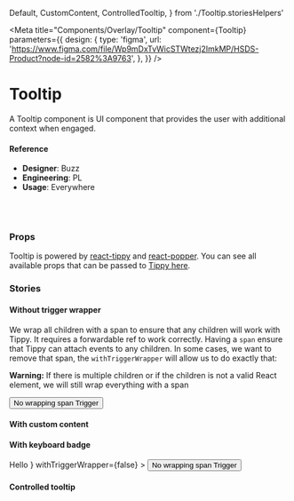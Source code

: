   Default,
  CustomContent,
  ControlledTooltip,
} from './Tooltip.storiesHelpers'

<Meta
  title="Components/Overlay/Tooltip"
  component={Tooltip}
  parameters={{
    design: {
      type: 'figma',
      url:
        'https://www.figma.com/file/Wp9mDxTvWicSTWtezj2ImkMP/HSDS-Product?node-id=2582%3A9763',
    },
  }}
/>

# Tooltip

A Tooltip component is UI component that provides the user with additional context when engaged.

<Canvas>
  <Story name="default">
    <Default />
  </Story>
</Canvas>

#### Reference

- **Designer**: Buzz
- **Engineering**: PL
- **Usage**: Everywhere

<br />
<br />

### Props

Tooltip is powered by [react-tippy](https://github.com/atomiks/tippyjs-react) and [react-popper](https://github.com/popperjs/react-popper). You can see all available props that can be passed to [Tippy here](https://atomiks.github.io/tippyjs/v6/all-props).

<ArgsTable of={Tooltip} />

### Stories

#### Without trigger wrapper

We wrap all children with a span to ensure that any children will work with Tippy.
It requires a forwardable ref to work correctly. Having a `span` ensure that Tippy can attach events to any children.
In some cases, we want to remove that span, the `withTriggerWrapper` will allow us to do exactly that:

**Warning:** If there is multiple children or if the children is not a valid React element, we will still wrap everything with a span

<Canvas>
  <Story name="without trigger wrapper">
    <div style={{ padding: '20%', textAlign: 'center' }}>
      <Tooltip title="Hello" withTriggerWrapper={false}>
        <button>No wrapping span Trigger</button>
      </Tooltip>
    </div>
  </Story>
</Canvas>

#### With custom content

<Canvas>
  <Story name="with custom content">
    <CustomContent />
  </Story>
</Canvas>

#### With keyboard badge

<Canvas>
  <Story name="with keyboard badge">
    <div style={{ padding: '20%', textAlign: 'center' }}>
      <Tooltip
        visible={true}
        title={
          <>
            Hello
            <KeyboardBadge value="mod+A" />
          </>
        }
        withTriggerWrapper={false}
      >
        <button>No wrapping span Trigger</button>
      </Tooltip>
    </div>
  </Story>
</Canvas>

#### Controlled tooltip

<Canvas>
  <Story name="controlled tooltip">
    <ControlledTooltip />
  </Story>
</Canvas>
